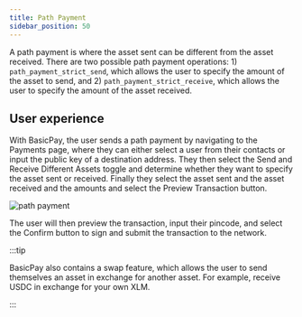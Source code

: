 ```yaml
---
title: Path Payment
sidebar_position: 50
---
```


A path payment is where the asset sent can be different from the asset received. There are two possible path payment operations: 1) `path_payment_strict_send`, which allows the user to specify the amount of the asset to send, and 2) `path_payment_strict_receive`, which allows the user to specify the amount of the asset received.

## User experience

With BasicPay, the user sends a path payment by navigating to the Payments page, where they can either select a user from their contacts or input the public key of a destination address. They then select the Send and Receive Different Assets toggle and determine whether they want to specify the asset sent or received. Finally they select the asset sent and the asset received and the amounts and select the Preview Transaction button.

![path payment](/assets/path-payment.png)

The user will then preview the transaction, input their pincode, and select the Confirm button to sign and submit the transaction to the network.

:::tip

BasicPay also contains a swap feature, which allows the user to send themselves an asset in exchange for another asset. For example, receive USDC in exchange for your own XLM.

:::
